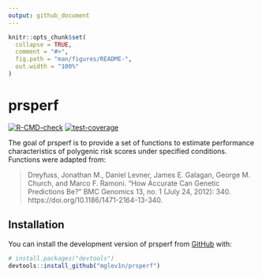 ```yaml
---
output: github_document
---
```


<!-- README.md is generated from README.Rmd. Please edit that file -->

```r
knitr::opts_chunk$set(
  collapse = TRUE,
  comment = "#>",
  fig.path = "man/figures/README-",
  out.width = "100%"
)
```

# prsperf

<!-- badges: start -->
[![R-CMD-check](https://github.com/mglev1n/prsperf/actions/workflows/R-CMD-check.yaml/badge.svg)](https://github.com/mglev1n/prsperf/actions/workflows/R-CMD-check.yaml)
[![test-coverage](https://github.com/mglev1n/prsperf/actions/workflows/test-coverage.yaml/badge.svg)](https://github.com/mglev1n/prsperf/actions/workflows/test-coverage.yaml)
<!-- badges: end -->

The goal of prsperf is to provide a set of functions to estimate performance characteristics of polygenic risk scores under specified conditions. Functions were adapted from:

> Dreyfuss, Jonathan M., Daniel Levner, James E. Galagan, George M. Church, and Marco F. Ramoni. “How Accurate Can Genetic Predictions Be?” BMC Genomics 13, no. 1 (July 24, 2012): 340. https://doi.org/10.1186/1471-2164-13-340.


## Installation

You can install the development version of prsperf from [GitHub](https://github.com/) with:

``` r
# install.packages("devtools")
devtools::install_github("mglev1n/prsperf")
```
